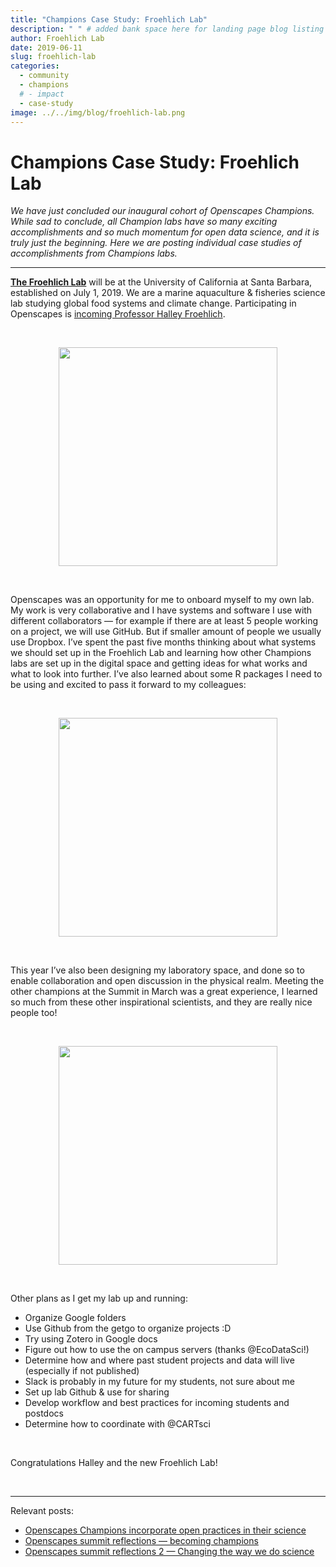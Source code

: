 ```yaml
---
title: "Champions Case Study: Froehlich Lab"
description: " " # added bank space here for landing page blog listing (will print first few lines of blog if not)
author: Froehlich Lab
date: 2019-06-11
slug: froehlich-lab
categories:
  - community
  - champions
  # - impact
  - case-study
image: ../../img/blog/froehlich-lab.png
---
```


# Champions Case Study: Froehlich Lab 

*We have just concluded our inaugural cohort of Openscapes Champions. While sad to conclude, all Champion labs have so many exciting accomplishments and so much momentum for open data science, and it is truly just the beginning. Here we are posting individual case studies of accomplishments from Champions labs.*

---

[**The Froehlich Lab**](https://halleyfroehlich.wordpress.com/) will be at the University of California at Santa Barbara, established on July 1, 2019. We are a marine aquaculture & fisheries science lab studying global food systems and climate change. Participating in Openscapes is [incoming Professor Halley Froehlich](https://halleyfroehlich.wordpress.com/).

<br> 

<center>
  <a><img src="/img/blog/froehlich-lab.png" width="350px"></a>
</center>

<br>

Openscapes was an opportunity for me to onboard myself to my own lab. My work is very collaborative and I have systems and software I use with different collaborators — for example if there are at least 5 people working on a project, we will use GitHub. But if smaller amount of people we usually use Dropbox. I've spent the past five months thinking about what systems we should set up in the Froehlich Lab and learning how other Champions labs are set up in the digital space and getting ideas for what works and what to look into further. I've also learned about some R packages I need to be using and excited to pass it forward to my colleagues:


<br> 

<center>
 <a href="https://twitter.com/DocFroehlich/status/1085990833571020800">
    <img src="/img/blog/halley-rnoaa-tweet.png" width="350px">
  </a>
</center>

<br>

This year I've also been designing my laboratory space, and done so to enable collaboration and open discussion in the physical realm. Meeting the other champions at the Summit in March was a great experience, I learned so much from these other inspirational scientists, and they are really nice people too!

<br> 

<center>
  <a href="https://twitter.com/DocFroehlich/status/1112053451175817222">
  <img src="/img/blog/halley-summit-tweet.png" width="350px">
  </a>
</center>

<br>


Other plans as I get my lab up and running: 

- Organize Google folders
- Use Github from the getgo to organize projects :D
- Try using Zotero in Google docs
- Figure out how to use the on campus servers (thanks @EcoDataSci!)
- Determine how and where past student projects and data will live (especially if not published)
- Slack is probably in my future for my students, not sure about me
- Set up lab Github & use for sharing
- Develop workflow and best practices for incoming students and postdocs
- Determine how to coordinate with  @CARTsci



<br>

Congratulations Halley and the new Froehlich Lab! 

<br>

---

Relevant posts: 

- [Openscapes Champions incorporate open practices in their science](https://www.openscapes.org/blog/2019/03/27/champions-incorporate-open-science/)
- [Openscapes summit reflections — becoming champions](https://www.openscapes.org/blog/2019/04/08/summit-reflections1/)
- [Openscapes summit reflections 2 — Changing the way we do science](https://www.openscapes.org/blog/2019/04/25/summit-reflections2/)

<br>

